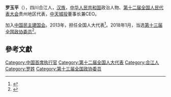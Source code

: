 '''罗玉平'''（{{bd|1966年||}}），四川合江人，[[汉族|汉族]]，[[中华人民共和国|中华人民共和国]]政治人物、[[第十二届全国人民代表大会|第十二届全国人民代表大会]]贵州地区代表，[[中天城投|中天城投]]董事长兼CEO。

加入[[中国民主建国会|中国民主建国会]]。2013年，担任全国人大代表<ref>{{cite news|title=全国人大代表信息-罗玉平|url= http://210.82.31.1:8084/delegate/viewDelegate.action?dbid=122287|accessdate=2013-04-05|newspaper=全国人大网|archive-url=https://web.archive.org/web/20180124061547/http://www.npc.gov.cn/delegate/viewDelegate.action?dbid=122287|archive-date=2018-01-24|dead-url=yes}}</ref>。2018年1月，当选[[中国人民政治协商会议第十三届全国委员会委员名单|第十三届全国政协委员]]<ref>{{Cite web|url=http://sports.163.com/18/0126/06/D92BRKK400051C89.html|title=中国人民政治协商会议第十三届全国委员会委员名单|accessdate=2018-01-26|last=|work=网易|archive-url=https://web.archive.org/web/20180127143232/http://sports.163.com/18/0126/06/D92BRKK400051C89.html|archive-date=2018-01-27|dead-url=yes}}</ref>。

==參考文獻==
{{reflist}}

{{DEFAULTSORT:L}}
[[Category:中国首席执行官|Category:中国首席执行官]]
[[Category:第十二届全国人大代表|Category:第十二届全国人大代表]]
[[Category:合江人|Category:合江人]]
[[Category:罗姓|Category:罗姓]]
[[Category:第十三届全国政协委员|Category:第十三届全国政协委员]]


{{中国政治人物小作品}}